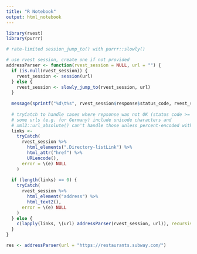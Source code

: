```yaml
---
title: "R Notebook"
output: html_notebook
---
```


```r
library(rvest)
library(purrr)

# rate-limited session_jump_to() with purrr::slowly()

# use rvest session, create one if not provided
addressParser <- function(rvest_session = NULL, url = "") {
  if (is.null(rvest_session)) {
    rvest_session <- session(url)
  } else {
    rvest_session <- slowly_jump_to(rvest_session, url)
  }
  
  message(sprintf("%d\t%s", rvest_session$response$status_code, rvest_session$response$url))
  
  # tryCatch to handle cases where repsonse was not OK (status code >= 400);
  # some urls (e.g. for Germany) include unicode characters and 
  # xml2::url_absolute() can't handle those unless percent-encoded with URLencode()
  links <- 
    tryCatch(
      rvest_session %>%                                                   
        html_elements(".Directory-listLink") %>%   
        html_attr("href") %>%
        URLencode(),
      error = \(e) NULL
    )
  
  if (length(links) == 0) { 
    tryCatch(
      rvest_session %>%
        html_element("address") %>%
        html_text2(),
      error = \(e) NULL
    )
  } else {
    c(lapply(links, \(url) addressParser(rvest_session, url)), recursive = TRUE)     
  }
}

res <- addressParser(url = "https://restaurants.subway.com/")
```

